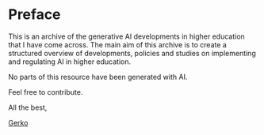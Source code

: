 # Preface {.unnumbered}

This is an archive of the generative AI developments in higher education that I have come across. The main aim of this archive is to create a structured overview of developments, policies and studies on implementing and regulating AI in higher education. 

No parts of this resource have been generated with AI. 

Feel free to contribute.

All the best, 

[Gerko](https://www.gerkovink.com)
